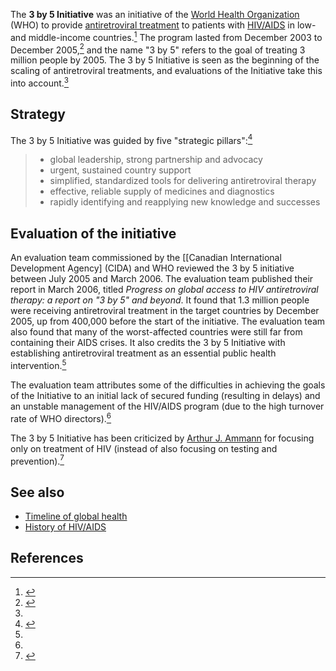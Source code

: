 The '''3 by 5 Initiative''' was an initiative of the [[World Health Organization]] (WHO) to provide [[antiretroviral treatment]] to patients with [[HIV/AIDS]] in low- and middle-income countries.<ref name="who_main">{{cite web |url=http://www.who.int/3by5/en/ |title=The 3 by 5 Initiative |accessdate=May 2, 2016 |publisher=World Health Organization}}</ref> The program lasted from December 2003 to December 2005,<ref name="eval">{{cite web |url=http://www.oecd.org/derec/canada/3by5-Evaluation-WHO.pdf |title=EVALUATION OF WHO’s CONTRIBUTION TO “3 BY 5”: Main Report |accessdate=May 2, 2016 |date=2006 |authors=Maria Ines Battistella Nemes et al. |publisher=World Health Organization}}</ref> and the name "3 by 5" refers to the goal of treating 3 million people by 2005. The 3 by 5 Initiative is seen as the beginning of the scaling of antiretroviral treatments, and evaluations of the Initiative take this into account.<ref name=eval/>

==Strategy==

The 3 by 5 Initiative was guided by five "strategic pillars":<ref name="making_it_happen">{{cite web |url=http://www.who.int/3by5/publications/documents/en/3by5StrategyMakingItHappen.pdf |title=Treating 3 million by 2005: Making it happen - The WHO Strategy |accessdate=May 2, 2016 |date=2003 |publisher=World Health Organization}}</ref>{{rp|11}}

<blockquote>
* global leadership, strong partnership and advocacy
* urgent, sustained country support
* simplified, standardized tools for delivering antiretroviral therapy
* effective, reliable supply of medicines and diagnostics
* rapidly identifying and reapplying new knowledge and successes
</blockquote>

==Evaluation of the initiative==

An evaluation team commissioned by the [[Canadian International Development Agency] (CIDA) and WHO reviewed the 3 by 5 initiative between July 2005 and March 2006. The evaluation team published their report in March 2006, titled ''Progress on global access to HIV antiretroviral therapy: a report on "3 by 5" and beyond''. It found that 1.3 million people were receiving antiretroviral treatment in the target countries by December 2005, up from 400,000 before the start of the initiative. The evaluation team also found that many of the worst-affected countries were still far from containing their AIDS crises. It also credits the 3 by 5 Initiative with establishing antiretroviral treatment as an essential public health intervention.<ref name=eval/>{{rp|XIX–XX}}

The evaluation team attributes some of the difficulties in achieving the goals of the Initiative to an initial lack of secured funding (resulting in delays) and an unstable management of the HIV/AIDS program (due to the high turnover rate of WHO directors).<ref name=eval/>{{rp|XXIX}}

The 3 by 5 Initiative has been criticized by [[Arthur J. Ammann]] for focusing only on treatment of HIV (instead of also focusing on testing and prevention).<ref name="plos">{{cite web |url=http://journals.plos.org/plosmedicine/article?id=10.1371/journal.pmed.0010037 |title=Is the “3 by 5” Initiative the Best Approach to Tackling the HIV Pandemic? |accessdate=May 2, 2016 |date=November 30, 2004 |last1=Kim |first1=Jim Yong |first2=Arthur |last2=Ammann}}</ref>

==See also==

* [[Timeline of global health]]
* [[History of HIV/AIDS]]

==References==

{{reflist|30em}}
